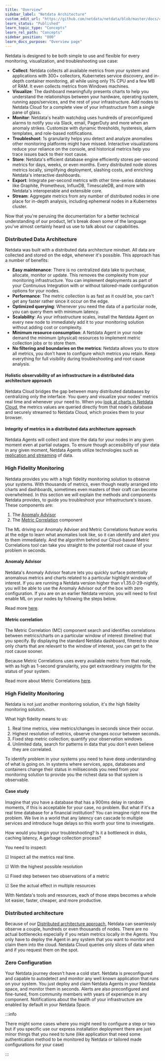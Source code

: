```yaml
---
title: "Overview"
sidebar_label: "Netdata Architecture"
custom_edit_url: "https://github.com/netdata/netdata/blob/master/docs/concepts/netdata-architecture/overview.md"
learn_status: "Published"
learn_topic_type: "Concepts"
learn_rel_path: "Concepts"
sidebar_position: "000"
learn_docs_purpose: "Overview page"
---
```


Netdata is designed to be both simple to use and flexible for every monitoring, visualization, and troubleshooting use
case:

- **Collect**: Netdata collects all available metrics from your system and applications with 300+ collectors, Kubernetes
  service discovery, and in-depth container monitoring, all while using only 1% CPU and a few MB of RAM. It even
  collects metrics from Windows machines.
- **Visualize**: The dashboard meaningfully presents charts to help you understand the relationships between your
  hardware, operating system, running apps/services, and the rest of your infrastructure. Add nodes to Netdata Cloud for
  a complete view of your infrastructure from a single pane of glass.
- **Monitor**: Netdata's health watchdog uses hundreds of preconfigured alarms to notify you via Slack, email, PagerDuty
  and more when an anomaly strikes. Customize with dynamic thresholds, hysteresis, alarm templates, and role-based
  notifications.
- **Troubleshoot**: 1s granularity helps you detect and analyze anomalies other monitoring platforms might have missed.
  Interactive visualizations reduce your reliance on the console, and historical metrics help you trace issues back to
  their root cause.
- **Store**: Netdata's efficient database engine efficiently stores per-second metrics for days, weeks, or even months.
  Every distributed node stores metrics locally, simplifying deployment, slashing costs, and enriching Netdata's
  interactive dashboards.
- **Export**: Integrate per-second metrics with other time-series databases like Graphite, Prometheus, InfluxDB,
  TimescaleDB, and more with Netdata's interoperable and extensible core.
- **Stream**: Aggregate metrics from any number of distributed nodes in one place for in-depth analysis, including
  ephemeral nodes in a Kubernetes cluster.

Now that you're perusing the documentation for a better technical understanding of our product, let's break down some 
of the language you've almost certainly heard us use to talk about our capabilities. 


### Distributed Data Architecture

Netdata was built with a distributed data architecture mindset. All data are collected and stored on the edge, whenever
it's possible. This approach has a number of benefits:

- **Easy maintenance**: There is no centralized data lake to purchase, allocate, monitor or update. This removes the
  complexity from your monitoring infrastructure. You can implement deployments as part of your Continuous Integration
  with or without tailored-made configuration options for your nodes.
- **Performance**: The metric collection is as fast as it could be, you can't get any faster rather since it occur on
  the edge.
- **Optimized querying**: Whenever you need the data of a particular node, you can query them with minimum latency.
- **Scalability**: As your infrastructure scales, install the Netdata Agent on every new node to immediately add it to
  your monitoring solution without adding cost or complexity.
- **Minimum resource consumption**: A Netdata Agent in your node demand the minimum (physical) resources to implement
  metric collection jobs or to store them.
- **No filtering and boundaries on the metrics**: Netdata allows you to store all metrics, you don't have to configure
  which metrics you retain. Keep everything for full visibility during troubleshooting and root cause analysis.

#### Holistic observability of an infrastructure in a distributed data architecture approach

Netdata Cloud bridges the gap between many distributed databases by centralizing only the interface. You query and
visualize your nodes' metrics real time and whenever your need to. When
you [look at charts in Netdata Cloud](/docs/nightly/concepts/visualizations/from-raw-metrics-to-visualization), the metrics values are queried
directly from that node's database and securely streamed to Netdata Cloud, which proxies them to your browser.

#### Integrity of metrics in a distributed data architecture approach

Netdata Agents will collect and store the data for your nodes in any given moment even at partial outages. To ensure
though accessibility of your data in any given moment, Netdata Agents utilize technologies such
as [replication and streaming](/docs/nightly/concepts/netdata-agent/metrics-streaming-replication)
of data. 

### High Fidelity Monitoring

Netdata provides you with a high fidelity monitoring solution to observe your systems. With thousands of metrics, even
though neatly arranged into charts and dashboards, sometimes even masters of their craft can become overwhelmed. In this
section we will explain the methods and components Netdata provides, to guide you troubleshoot your infrastructure's
issues. These components are:

1. The [Anomaly Advisor](#anomaly-advisor)
2. The [Metric Correlation](#metric-corellation) component

The ML driving our Anomaly Adviser and Metric Correlations feature works at the edge to learn what anomalies look like, so it can identify and alert you to them immediately. And the algorithm behind our Cloud-based Metric Correlations tool can take you straight to the potential root cause of your problem in seconds.

#### Anomaly Advisor

Netdata's Anomaly Advisor feature lets you quickly surface potentially anomalous metrics and charts related to a particular highlight window of interest. If you are running a Netdata version higher than v1.35.0-29-nightly, you will be able to use the Anomaly Advisor out of the box with zero configuration. If you are on an earlier Netdata version, you will need to first enable ML on your nodes by following the steps below.

Read more [here](https://github.com/netdata/netdata/blob/master/docs/concepts/guided-troubleshooting/machine-learning-powered-anomaly-advisor.md).

#### Metric correlation

The Metric Correlation (MC) component search and identifies correlations between metrics/charts on a particular window
of interest (timeline) that you specify. By displaying the standard Netdata dashboard, filtered to show only charts that
are relevant to the window of interest, you can get to the root cause sooner.

Because Metric Correlations uses every available metric from that node, with as high as 1-second granularity, you get
extraordinary insights for the status of your system.

Read more about Metric Correlations [here](/docs/nightly/concepts/guided-troubleshooting/metric-correlations).

### High Fidelity Monitoring 

Netdata is not just another monitoring solution, it's _the_ high fidelity monitoring solution.

What high fidelity means to us:

1. Real time metrics, view metrics/changes in seconds since their occur.
2. Highest resolution of metrics, observe changes occur between seconds.
3. Fixed step metric collection; quantify your observation windows
4. Unlimited data, search for patterns in data that you don't even believe they are correlated.

To identify problem in your systems you need to have deep understanding of what is going on. In systems where services,
apps, databases and containers change their status in milliseconds you need from your monitoring solution to provide you
the richest data so that system is observable.

#### Case study

Imagine that you have a database that has a 900ms delay in random moments, if this is acceptable for your case,
no problem. But what if it's a real time database for a financial institution? You can imagine right now the problem. We
live in a world that any latency can cascade to multiple services and introduce huge delays so this worth your time to
investigate.

How would you begin your troubleshooting? Is it a bottleneck in disks, caching latency, A garbage collection
process?

You need to inspect:

☑ Inspect all the metrics real time.

☑ With the highest possible resolution

☑ Fixed step between two observations of a metric

☑ See the actual effect in multiple resources

WIth Netdata's tools and resources, each of those steps becomes a whole lot easier, faster, cheaper, and more productive. 

### Distributed architecture 

Because of our [Distributed architecture approach](#distributed-data-architecture), Netdata can seamlessly observe a couple, hundreds or even thousands of nodes. There are no actual bottlenecks
especially if you retain metrics locally in the Agents. You only have to deploy the Agent in any system that you want to
monitor and claim them into the cloud. Netdata Cloud queries only slices of data when and if you request them on the
spot. 

### Zero Configuration 

Your Netdata journey doesn't have a cold start. Netdata is preconfigured and capable to autodetect and monitor any well
known application that runs on your system. You just deploy and claim Netdata Agents in your Netdata space, and monitor
them in seconds. Alerts are also preconfigured and fine-tuned, from community members with years of experience in any
component. Notifications about the health of your infrastructure are enabled by default in your Netdata Space.

:::info

There might some cases where you might need to configure a step or two but if you specific use our express installation
deployment there are just minor things that you need to tune (like application that need some authentication method to
be monitored by Netdata or tailored made configurations for your case)

:::
